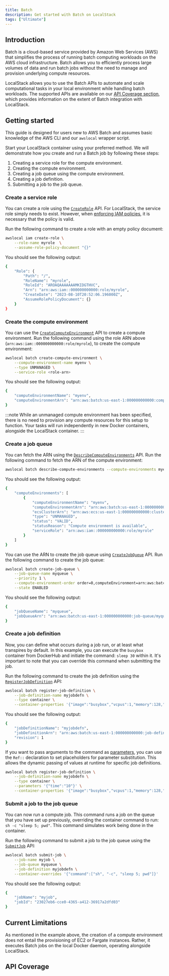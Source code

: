 ```yaml
---
title: Batch
description: Get started with Batch on LocalStack
tags: ["Ultimate"]
---
```



## Introduction

Batch is a cloud-based service provided by Amazon Web Services (AWS) that simplifies the process of running batch computing workloads on the AWS cloud infrastructure.
Batch allows you to efficiently process large volumes of data and run batch jobs without the need to manage and provision underlying compute resources.

LocalStack allows you to use the Batch APIs to automate and scale computational tasks in your local environment while handling batch workloads.
The supported APIs are available on our [API Coverage section](#api-coverage), which provides information on the extent of Batch integration with LocalStack.

## Getting started

This guide is designed for users new to AWS Batch and assumes basic knowledge of the AWS CLI and our `awslocal` wrapper script.

Start your LocalStack container using your preferred method.
We will demonstrate how you create and run a Batch job by following these steps:

1. Creating a service role for the compute environment.
2. Creating the compute environment.
3. Creating a job queue using the compute environment.
4. Creating a job definition.
5. Submitting a job to the job queue.

### Create a service role

You can create a role using the [`CreateRole`](https://docs.aws.amazon.com/cli/latest/reference/iam/create-role.html) API.
For LocalStack, the service role simply needs to exist.
However, when [enforcing IAM policies](/aws/capabilities/security-testing/iam-policy-enforcement), it is necessary that the policy is valid.

Run the following command to create a role with an empty policy document:

```bash
awslocal iam create-role \
    --role-name myrole  \
    --assume-role-policy-document "{}"
```

You should see the following output:

```bash
{
    "Role": {
        "Path": "/",
        "RoleName": "myrole",
        "RoleId": "AROAQAAAAAAAMKIDGTHVC",
        "Arn": "arn:aws:iam::000000000000:role/myrole",
        "CreateDate": "2023-08-10T20:52:06.196000Z",
        "AssumeRolePolicyDocument": {}
    }
}
```

### Create the compute environment

You can use the [`CreateComputeEnvironment`](https://docs.aws.amazon.com/cli/latest/reference/batch/create-compute-environment.html) API to create a compute environment.
Run the following command using the role ARN above (`arn:aws:iam::000000000000:role/myrole`), to create the compute environment:

```bash
awslocal batch create-compute-environment \
    --compute-environment-name myenv \
    --type UNMANAGED \
    --service-role <role-arn>
```

You should see the following output:

```bash
{
    "computeEnvironmentName": "myenv",
    "computeEnvironmentArn": "arn:aws:batch:us-east-1:000000000000:compute-environment/myenv"
}
```

:::note
While an unmanaged compute environment has been specified, there is no need to provision any compute resources for this setup to function.
Your tasks will run independently in new Docker containers, alongside the LocalStack container.
:::

### Create a job queue

You can fetch the ARN using the [`DescribeComputeEnvironments`](https://docs.aws.amazon.com/cli/latest/reference/batch/describe-compute-environments.html) API.
Run the following command to fetch the ARN of the compute environment:

```bash
awslocal batch describe-compute-environments --compute-environments myenv
```

You should see the following output:

```bash
{
    "computeEnvironments": [
        {
            "computeEnvironmentName": "myenv",
            "computeEnvironmentArn": "arn:aws:batch:us-east-1:000000000000:compute-environment/myenv",
            "ecsClusterArn": "arn:aws:ecs:us-east-1:000000000000:cluster/OnDemand_Batch_f2faa82c-8c31-466d-ab22-579925d810ac",
            "type": "UNMANAGED",
            "status": "VALID",
            "statusReason": "Compute environment is available",
            "serviceRole": "arn:aws:iam::000000000000:role/myrole"
        }
    ]
}
```

You can use the ARN to create the job queue using [`CreateJobQueue`](https://docs.aws.amazon.com/cli/latest/reference/batch/create-job-queue.html) API.
Run the following command to create the job queue:

```bash
awslocal batch create-job-queue \
    --job-queue-name myqueue \
    --priority 1 \
    --compute-environment-order order=0,computeEnvironment=arn:aws:batch:us-east-1:000000000000:compute-environment/myenv \
    --state ENABLED
```

You should see the following output:

```bash
{
    "jobQueueName": "myqueue",
    "jobQueueArn": "arn:aws:batch:us-east-1:000000000000:job-queue/myqueue"
}
```

### Create a job definition

Now, you can define what occurs during a job run, or at least what transpires by default.
In this example, you can execute the `busybox` container from DockerHub and initiate the command: `sleep 30` within it.
It's important to note that you can override this command when submitting the job.

Run the following command to create the job definition using the [`RegisterJobDefinition`](https://docs.aws.amazon.com/cli/latest/reference/batch/register-job-definition.html) API:

```bash
awslocal batch register-job-definition \
    --job-definition-name myjobdefn \
    --type container \
    --container-properties '{"image":"busybox","vcpus":1,"memory":128,"command":["sleep","30"]}'
```

You should see the following output:

```bash
{
    "jobDefinitionName": "myjobdefn",
    "jobDefinitionArn": "arn:aws:batch:us-east-1:000000000000:job-definition/myjobdefn:1",
    "revision": 1
}
```

If you want to pass arguments to the command as [parameters](https://docs.aws.amazon.com/batch/latest/userguide/job_definition_parameters.html#parameters), you can use the `Ref::` declaration to set placeholders for parameter substitution.
This allows the dynamic passing of values at runtime for specific job definitions.

```bash
awslocal batch register-job-definition \
    --job-definition-name myjobdefn \
    --type container \
    --parameters '{"time":"10"}' \
    --container-properties '{"image":"busybox","vcpus":1,"memory":128,"command":["sleep","Ref::time"]}'
```

### Submit a job to the job queue

You can now run a compute job.
This command runs a job on the queue that you have set up previously, overriding the container command to run: `sh -c "sleep 5; pwd"`.
This command simulates work being done in the container.

Run the following command to submit a job to the job queue using the [`SubmitJob`](https://docs.aws.amazon.com/cli/latest/reference/batch/submit-job.html) API:

```bash
awslocal batch submit-job \
    --job-name myjob \
    --job-queue myqueue \
    --job-definition myjobdefn \
    --container-overrides '{"command":["sh", "-c", "sleep 5; pwd"]}'
```

You should see the following output:

```bash
{
    "jobName": "myjob",
    "jobId": "23027eb6-cce0-4365-a412-36917a2dfd03"
}
```

## Current Limitations

As mentioned in the example above, the creation of a compute environment does not entail the provisioning of EC2 or Fargate instances.
Rather, it executes Batch jobs on the local Docker daemon, operating alongside LocalStack.

## API Coverage

<FeatureCoverage service="batch" client:load />
